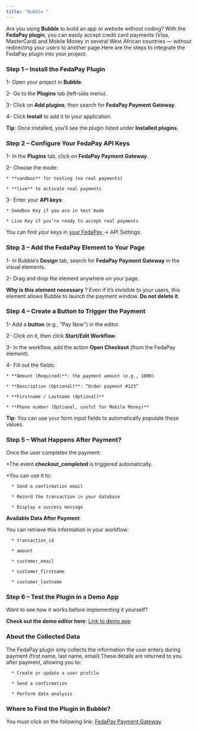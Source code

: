 ```yaml
---
title: "Bubble "
---
```


Are you using **Bubble** to build an app or website without coding? With the **FedaPay plugin**, you can easily accept credit card payments (Visa, MasterCard) and Mobile Money in several West African countries — without redirecting your users to another page.Here are the steps to integrate the FedaPay plugin into your project:


### Step 1 – Install the FedaPay Plugin

1- Open your project in **Bubble**.

2- Go to the **Plugins** tab (left-side menu).

3- Click on **Add plugins**, then search for **FedaPay Payment Gateway**.

4- Click **Install** to add it to your application.

<Note>**Tip**: Once installed, you’ll see the plugin listed under **Installed plugins**.
</Note>

### Step 2 – Configure Your FedaPay API Keys

1- In the **Plugins** tab, click on **FedaPay Payment Gateway**.

2- Choose the mode:

    * **sandbox** for testing (no real payments)

    * **live** to activate real payments
    
3- Enter your **API keys**:

    * Sandbox Key if you are in test mode

    * Live Key if you’re ready to accept real payments

You can find your keys in [your FedaPay ](https://live.fedapay.com/login) → API Settings.

### Step 3 – Add the FedaPay Element to Your Page

1- In Bubble’s **Design** tab, search for **FedaPay Payment Gateway** in the visual elements.

2- Drag and drop the element anywhere on your page.

<Info>**Why is this element necessary** ? 
Even if it’s invisible to your users, this element allows Bubble to launch the payment window. **Do not delete it**.
</Info>

### Step 4 – Create a Button to Trigger the Payment

1- Add a **button** (e.g., “Pay Now”) in the editor.

2- Click on it, then click **Start/Edit Workflow**.

3- In the workflow, add the action **Open Checkout** (from the FedaPay element).

4- Fill out the fields:

    * **Amount (Required)**: the payment amount (e.g., 1000)

    * **Description (Optional)**: “Order payment #123”

    * **Firstname / Lastname (Optional)**

    * **Phone number (Optional, useful for Mobile Money)**

<Tip>**Tip**: You can use your form input fields to automatically populate these values.
</Tip>

### Step 5 – What Happens After Payment?

Once the user completes the payment:

   *The event **checkout_completed** is triggered automatically.
   
   *You can use it to:

      * Send a confirmation email

      * Record the transaction in your database

      * Display a success message

**Available Data After Payment**:

You can retrieve this information in your workflow:

      * transaction_id

      * amount

      * customer_email

      * customer_firstname

      * customer_lastname

### Step 6 – Test the Plugin in a Demo App

Want to see how it works before implementing it yourself?

**Check out the demo editor here**: [Link to demo app](https://bubble.io/page?id=payment-gateway-78241&tab=Design&name=index)

### About the Collected Data

The FedaPay plugin only collects the information the user enters during payment (first name, last name, email).These details are returned to you after payment, allowing you to:

      * Create or update a user profile

      * Send a confirmation

      * Perform data analysis

### Where to Find the Plugin in Bubble?

You must click on the following link: [FedaPay Payment Gateway](https://bubble.io/plugin/fedapay-payment-gateway-1744967327162x196581148574351360)

